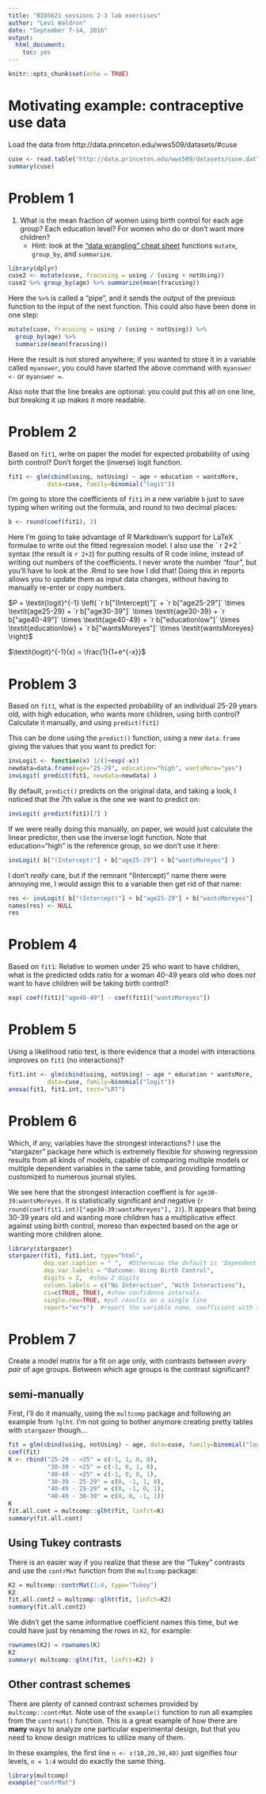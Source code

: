 ```yaml
---
title: "BIOS621 sessions 2-3 lab exercises"
author: "Levi Waldron"
date: "September 7-14, 2016"
output: 
  html_document: 
    toc: yes
---
```


```r
knitr::opts_chunk$set(echo = TRUE)
```

# Motivating example: contraceptive use data

Load the data from http://data.princeton.edu/wws509/datasets/#cuse

```r
cuse <- read.table("http://data.princeton.edu/wws509/datasets/cuse.dat", header=TRUE)
summary(cuse)
```

# Problem 1

1. What is the mean fraction of women using birth control for each age group? Each education level? For women who do or don't want more children?
     - Hint: look at the ["data wrangling" cheat sheet](https://www.rstudio.com/wp-content/uploads/2015/02/data-wrangling-cheatsheet.pdf) functions `mutate`, `group_by`, and `summarize`.
     
```r
library(dplyr)
cuse2 <- mutate(cuse, fracusing = using / (using + notUsing))
cuse2 %>% group_by(age) %>% summarize(mean(fracusing))
```
Here the `%>%` is called a "pipe", and it sends the output of the previous function to the input of the next function. This could also have been done in one step:

```r
mutate(cuse, fracusing = using / (using + notUsing)) %>%
  group_by(age) %>% 
  summarize(mean(fracusing))
```

Here the result is not stored anywhere; if you wanted to store it in a variable called `myanswer`, you could have started the above command with `myanswer <-` or `myanswer =`.

Also note that the line breaks are optional: you could put this all on one line, but breaking it up makes it more readable.

Problem 2
==============================

Based on ```fit1```, write on paper the model for expected probability of using birth control? Don't forget the (inverse) logit function.

```r
fit1 <- glm(cbind(using, notUsing) ~ age + education + wantsMore, 
           data=cuse, family=binomial("logit"))
```

I'm going to store the coefficients of `fit1` in a new variable `b` just to save typing when writing out the formula, and round to two decimal places:

```r
b <- round(coef(fit1), 2)
```

Here I'm going to take advantage of R Markdown's support for LaTeX formulae to write out the fitted regression model. I also use the \`    r 2+2 \`     syntax (the result is `r 2+2`) for putting results of R code inline, instead of writing out numbers of the coefficients. I never wrote the number "four", but you'll have to look at the .Rmd to see how I did that! Doing this in reports allows you to update them as input data changes, without having to manually re-enter or copy numbers.

$P = \textit{logit}^{-1} \left( 
   `r b["(Intercept)"]` + `r b["age25-29"]` \times \textit{age25-29} + 
   `r b["age30-39"]` \times \textit{age30-39} +
   `r b["age40-49"]` \times \textit{age40-49} +
   `r b["educationlow"]` \times \textit{educationlow} +
   `r b["wantsMoreyes"]` \times \textit{wantsMoreyes} 
   \right)$

$\textit{logit}^{-1}(x) = \frac{1}{1+e^{-x}}$

Problem 3
==========================
Based on ```fit1```, what is the expected probability of an individual 25-29 years old, with high education, who wants more children, using birth control? Calculate it manually, and using `predict(fit1)`

This can be done using the `predict()` function, using a new `data.frame` giving the values that you want to predict for:
```r
invLogit <- function(x) 1/(1+exp(-x))
newdata=data.frame(age="25-29", education="high", wantsMore="yes")
invLogit( predict(fit1, newdata=newdata) )
```

By default, `predict()` predicts on the original data, and taking a look, I noticed that the 7th value is the one we want to predict on:
```r
invLogit( predict(fit1)[7] )
```

If we were really doing this manually, on paper, we would just calculate the linear predictor, then use the inverse logit function. Note that education="high" is the reference group, so we don't use it here:

```r
invLogit( b["(Intercept)"] + b["age25-29"] + b["wantsMoreyes"] )
```

I don't *really* care, but if the remnant "(Intercept)" name there were annoying me, I would assign this to a variable then get rid of that name:

```r
res <- invLogit( b["(Intercept)"] + b["age25-29"] + b["wantsMoreyes"] )
names(res) <- NULL
res
```

Problem 4
==========================

Based on ```fit1```: Relative to women under 25 who want to have children, what is the predicted odds ratio for a woman 40-49 years old who does _not_ want to have children will be taking birth control?

```r
exp( coef(fit1)["age40-49"] - coef(fit1)["wantsMoreyes"])
```

Problem 5
==========================

Using a likelihood ratio test, is there evidence that a model with interactions improves on ```fit1``` (no interactions)?

```r
fit1.int <- glm(cbind(using, notUsing) ~ age * education * wantsMore, 
           data=cuse, family=binomial("logit"))
anova(fit1, fit1.int, test="LRT")
```

Problem 6
==========================

Which, if any, variables have the strongest interactions? I use the "stargazer" package here which is extremely flexible for showing regression results from all kinds of models, capable of comparing multiple models or multiple dependent variables in the same table, and providing formatting customized to numerous journal styles.

We see here that the strongest interaction coeffient is for `age30-39:wantsMoreyes`. It is statistically significant and negative (`r round(coef(fit1.int)["age30-39:wantsMoreyes"], 2)`). It appears that being 30-39 years old and wanting more children has a multiplicative effect against using birth control, moreso than expected based on the age or wanting more children alone. 

```r
library(stargazer)
stargazer(fit1, fit1.int, type="html", 
          dep.var.caption = " ",  #Otherwise the default is "Dependent Variable:"
          dep.var.labels = "Outcome: Using Birth Control",
          digits = 2,  #show 2 digits
          column.labels = c("No Interaction", "With Interactions"),
          ci=c(TRUE, TRUE), #show confidence intervals
          single.row=TRUE, #put results on a single line
          report="vc*s")  #report the variable name, coefficient with significance asterisks, and standard error (actually replaced by confidence interval because of ci argument above)
```

Problem 7
========================================

Create a model matrix for a fit on age only, with contrasts between *every pair* of age groups. Between which age groups is the contrast significant?

## semi-manually

First, I'll do it manually, using the `multcomp` package and following an example from `?glht`. I'm not going to bother anymore creating pretty tables with `stargazer` though... 

```r
fit = glm(cbind(using, notUsing) ~ age, data=cuse, family=binomial("logit"))
coef(fit)
K <- rbind("25-29 - <25" = c(-1, 1, 0, 0),
           "30-39 - <25" = c(-1, 0, 1, 0),
           "40-49 - <25" = c(-1, 0, 0, 1),
           "30-39 - 25-29" = c(0, -1, 1, 0),
           "40-49 - 25-29" = c(0, -1, 0, 1),
           "40-49 - 30-39" = c(0, 0, -1, 1))
K
fit.all.cont = multcomp::glht(fit, linfct=K)
summary(fit.all.cont)
```

## Using Tukey contrasts

There is an easier way if you realize that these are the "Tukey" contrasts and use the `contrMat` function from the `multcomp` package:

```r
K2 = multcomp::contrMat(1:4, type="Tukey")
K2
fit.all.cont2 = multcomp::glht(fit, linfct=K2)
summary(fit.all.cont2)
```

We didn't get the same informative coefficient names this time, but we could have just by renaming the rows in `K2`, for example:

```r
rownames(K2) = rownames(K)
K2
summary( multcomp::glht(fit, linfct=K2) )
```

## Other contrast schemes

There are plenty of canned contrast schemes provided by `multcomp::contrMat`. Note use of the `example()` function to run all examples from the `contrmat()` function. This is a great example of how there are **many** ways to analyze one particular experimental design, but that you need to know design matrices to utilize many of them. 

In these examples, the first line `n <- c(10,20,30,40)` just signifies four levels, `n = 1:4` would do exactly the same thing.

```r
library(multcomp)
example("contrMat")
```

